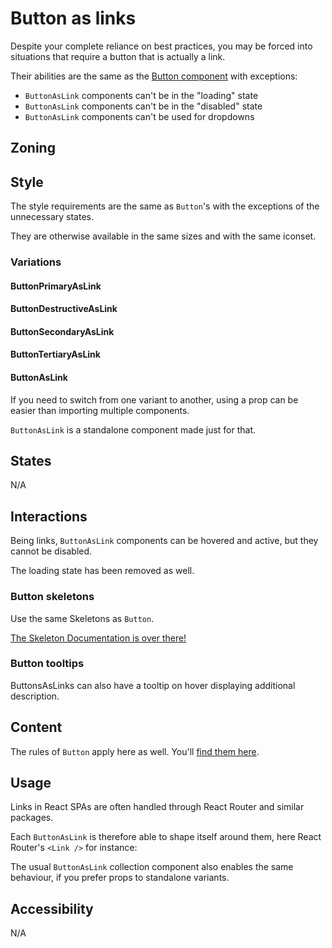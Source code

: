 
<Meta title="Clickable/ButtonAsLink" />
<Status id="buttonAsLink" />

# Button as links

Despite your complete reliance on best practices, you may be forced into situations that require a button that is actually a link.

Their abilities are the same as the [Button component](/docs/clickable-button--docs) with exceptions:

- `ButtonAsLink` components can't be in the "loading" state
- `ButtonAsLink` components can't be in the "disabled" state
- `ButtonAsLink` components can't be used for dropdowns

## Zoning

<FigmaImage
	src="https://www.figma.com/file/vvJTHBAgiLfBpgeKEjmvvZ/Buttons?node-id=3404%3A33661"
	alt="zoning image for buttons as links"
/>

## Style

The style requirements are the same as `Button`'s with the exceptions of the unnecessary states.

They are otherwise available in the same sizes and with the same iconset.

### Variations

<FigmaImage
	src="https://www.figma.com/file/vvJTHBAgiLfBpgeKEjmvvZ/Buttons?node-id=3404%3A33733"
	alt="variations for buttons as links"
/>

<Canvas withSource="closed">
	<Story of={Stories.Variations} />
</Canvas>

#### ButtonPrimaryAsLink

<Canvas>
	<Story of={Stories.PrimaryAsLink} />
</Canvas>

<Controls of={Stories.PrimaryAsLink} />

#### ButtonDestructiveAsLink

<Canvas>
	<Story of={Stories.DestructiveAsLink} />
</Canvas>

<Controls of={Stories.DestructiveAsLink} />

#### ButtonSecondaryAsLink

<Canvas>
	<Story of={Stories.SecondaryAsLink} />
</Canvas>

<Controls of={Stories.SecondaryAsLink} />

#### ButtonTertiaryAsLink

<Canvas>
	<Story of={Stories.TertiaryAsLink} />
</Canvas>

<Controls of={Stories.TertiaryAsLink} />

#### ButtonAsLink

If you need to switch from one variant to another, using a prop can be easier than importing multiple components.

`ButtonAsLink` is a standalone component made just for that.

<Canvas>
	<Story of={Stories.VariantComponent} />
</Canvas>

## States

N/A

## Interactions

Being links, `ButtonAsLink` components can be hovered and active, but they cannot be disabled.

The loading state has been removed as well.

### Button skeletons

Use the same Skeletons as `Button`.

<Canvas>
	<Story of={ButtonStories.SkeletonButton} />
</Canvas>

[The Skeleton Documentation is over there!](/docs/feedback-skeleton--docs)

### Button tooltips

ButtonsAsLinks can also have a tooltip on hover displaying additional description.

<Canvas>
	<Story of={Stories.TooltipButton} />
</Canvas>

## Content

The rules of `Button` apply here as well. You'll [find them here](/docs/clickable-button--docs#content).

## Usage

Links in React SPAs are often handled through React Router and similar packages.

Each `ButtonAsLink` is therefore able to shape itself around them, here React Router's `<Link />` for instance:

<Canvas>
	<Story of={Stories.ButtonAsRouterLink} />
</Canvas>

The usual `ButtonAsLink` collection component also enables the same behaviour, if you prefer props to standalone variants.

<Canvas>
	<Story of={Stories.ButtonAsRouterLinkVariant} />
</Canvas>

## Accessibility

N/A
